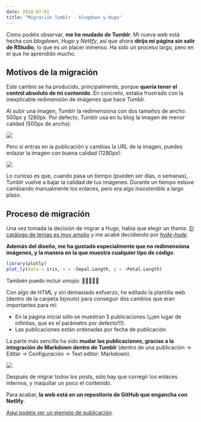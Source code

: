 ```yaml
---
date: 2018-07-01
title: "Migración Tumblr - blogdown y Hugo"
---
```


Como podéis observar, **me he mudado de Tumblr**. Mi nueva web está hecha con *blogdown*, *Hugo* y *Netlify*, así que ahora **dirijo mi página sin salir de RStudio**, lo que es un placer inmenso. Ha sido un proceso largo, pero en el que he aprendido mucho.

## Motivos de la migración

Este cambio se ha producido, principalmente, porque **quería tener el control absoluto de mi contenido**. En concreto, estaba frustrado con la inexplicable redimensión de imágenes que hace Tumblr.

Al subir una imagen, Tumblr la redimensiona con dos tamaños de ancho: 500px y 1280px. Por defecto, Tumblr usa en tu blog la imagen de menor calidad (500px de ancho):

![](https://78.media.tumblr.com/ef550b8cdb1c0f51d2d423ebe7c128c6/tumblr_inline_pah2bmJEZg1qemyzq_500.png)

Pero si entras en la publicación y cambias la URL de la imagen, puedes enlazar la imagen con buena calidad (1280px):

![](https://78.media.tumblr.com/ef550b8cdb1c0f51d2d423ebe7c128c6/tumblr_inline_pah2bmJEZg1qemyzq_1280.png)

Lo curioso es que, cuando pasa un tiempo (pueden ser días, o semanas), Tumblr vuelve a bajar la calidad de tus imágenes. Durante un tiempo estuve cambiando manualmente los enlaces, pero era algo insostenible a largo plazo.

## Proceso de migración

Una vez tomada la decisión de migrar a Hugo, había que elegir un *theme*. [El catálogo de temas es muy amplio](https://themes.gohugo.io) y me acabé decidiendo por *[hyde-hyde](https://themes.gohugo.io/hyde-hyde/)*.

**Además del diseño, me ha gustado especialmente que no redimensiona imágenes, y la manera en la que muestra cualquier tipo de código**.

``` r
library(plotly)
plot_ly(data = iris, x = ~Sepal.Length, y = ~Petal.Length)
```  

También puedo incluir *emojis*: 🎉🎉🎉🎉🎉

Con algo de HTML y sin demasiado esfuerzo, he editado la plantilla web (dentro de la carpeta *layouts*) para conseguir dos cambios que eran importantes para mí:

+ En la página inicial sólo se muestran 5 publicaciones (¡¡¡en lugar de infinitas, que es el parámetro por defecto!!!).
+ Las publicaciones están ordenadas por fecha de publicación.

La parte más sencilla ha sido **mudar las publicaciones, gracias a la integración de Markdown dentro de Tumblr** (dentro de una publicación -> Editar -> Configuración -> Text editor: Markdown).

![](/posts/20180701_migracion/ejemplo.png)

Después de migrar todos los posts, sólo hay que corregir los enlaces internos, y maquillar un poco el contenido.

Para acabar, **la web está en un repositorio de GitHub que engancha con Netlify**.

[Aquí podéis ver un ejemplo de publicación](/posts/20180524_vis_laliga/).
